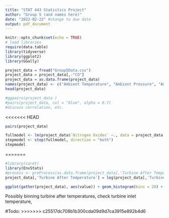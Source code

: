 ---
title: "STAT 443 Statistics Project"
author: "Group 5 (and names here)"
date: "2022-02-22" #change to due date
output: pdf_document
---

```{r setup, include=FALSE}
knitr::opts_chunk$set(echo = TRUE)
# load libraries
require(data.table)
library(tidyverse)
library(ggplot2)
library(GGally)
```


```{r load data}
project_data = fread("Group5Data.csv")
project_data = project_data[,-"CO"]
project_data = as.data.frame(project_data)
names(project_data) <- c("Ambient Temperature", "Ambient Pressure", "Ambient Humidity", "Air Filter Difference Pressure", "Gas Turbine Exhaust Pressure", "Turbine Inlet temperature", "Turbine After Temperature", "Compressor Discharge Pressure", "Turbine Energy Yield", "Nitrogen Oxides")
head(project_data)
```



```{r fig.width= 10, fig.height= 10}
#ggpairs(project_data )
#pairs(project_data, col = "blue", alpha = 0.7)
#discuss correlation, etc. 
```

<<<<<<< HEAD
```{r}
pairs(project_data)
```


```{r}
fullmodel <- lm(project_data$`Nitrogen Oxides` ~., data = project_data)
stepmodel <- step(fullmodel, direction = "both")
stepmodel
```

=======
```{r fig.width = 5, fig.height= 5}
#library(caret)
library(EnvStats)
#process <- preProcess(as.data.frame(project_data[,'Turbine After Temperature']), method=c("range"))
project_data[,'Turbine After Temperature'] = log(project_data[,'Turbine After Temperature'])

ggplot(gather(project_data), aes(value)) + geom_histogram(bins = 20) + facet_wrap(~key, scales = 'free_x')


```
Possibly binning turbine after temperatures, check turbine inlet temperature, 

#Todo: 
>>>>>>> c25517dc708b1b300cda09d9d7ca3915e892b4d6
